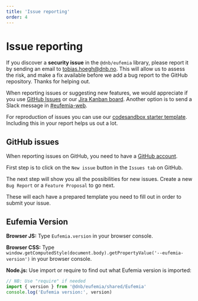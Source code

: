 ```yaml
---
title: 'Issue reporting'
order: 4
---
```



# Issue reporting

If you discover a **security issue** in the `@dnb/eufemia` library, please report it by sending an
email to [tobias.hoegh@dnb.no](mailto:tobias.hoegh@dnb.no). This will allow us to assess the risk, and make a fix available before we add a
bug report to the GitHub repository. Thanks for helping out.

When reporting issues or suggesting new features, we would appreciate if you use [GitHub Issues](https://github.com/dnbexperience/eufemia/issues) or our [Jira Kanban board](https://dnb-asa.atlassian.net/jira/software/c/projects/EDS/summary). Another option is to send a Slack message in [#eufemia-web](https://dnb-it.slack.com/archives/CMXABCHEY).

For reproduction of issues you can use our [codesandbox starter template](/issue/). Including this in your report helps us out a lot.

## GitHub issues

When reporting issues on GitHub, you need to have a [GitHub account](https://github.com/join).

First step is to click on the `New issue` button in the `Issues tab` on GitHub.

<InlineImg
  src="/images/report-issue.png"
  width="900"
  alt="Screenshot of the location of new issue button on GitHub"
  top
  bottom
/>

The next step will show you all the possibilities for new issues. Create a new `Bug Report` or a `Feature Proposal` to go next.

<InlineImg
  src="/images/report-issue-part-2.png"
  width="900"
  alt="Screenshot of the possibilities in creating a new issue"
  top
/>

These will each have a prepared template you need to fill out in order to submit your issue.

## Eufemia Version

**Browser JS:** Type `Eufemia.version` in your browser console.

**Browser CSS:** Type `window.getComputedStyle(document.body).getPropertyValue('--eufemia-version')` in your browser console.

**Node.js:** Use import or require to find out what Eufemia version is imported:

```js
// NB: Use "require" if needed
import { version } from '@dnb/eufemia/shared/Eufemia'
console.log('Eufemia version:', version)
```
